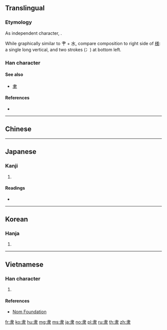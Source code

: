 {{also|隸|康}}
==Translingual==
{{stroke order|type=animate}}
{{Han simplified forms|隸|隷|隶}}

===Etymology===
As independent character, {{Han simp|隸|f=柰|t=&nbsp;}}.

While graphically similar to 肀 + 水, compare composition to right side of [[様]]: a single long vertical, and two strokes (冫) at bottom left.

===Han character===
{{Han char|rn=171|rad=隶|as=00|sn=8|four=|canj=LE}}

====See also====
* {{l|mul|康}} [[聿]]

====References====
* {{Han ref|kx=1363.220|dkj=41923|dj=1867.100|hdz=74323.010|uh=96B6|ud=38582}}

----

==Chinese==
{{zh-see|隸}}

----

==Japanese==

===Kanji===
{{ja-kanji|grade=|rs=隶00}}

# {{defn|lang=ja|sort=隶00}}

====Readings====
* {{ja-readings|kanon=[[い]] (i), [[たい]] (tai)|goon=[[い]] (i), [[だい]] (dai)|kun=[[およぶ]] (oyobu)}}

----

==Korean==

===Hanja===
{{ko-hanja|hangeul=[[이]], [[시]], [[제]], [[대]], [[태]]|eumhun=|rv=i, si, je, dae, tae|mr=i, si, che, tae, t'ae|y=i, si, cey, tay, thay}}

# {{defn|lang=ko|sort=隶00}}

----

==Vietnamese==

===Han character===
{{vi-hantu|[[đãi]], [[lệ]]|rs=隶00}}

# {{defn|lang=vi|sort=隶00}}

====References====
* [http://nomfoundation.org/common/nom_details.php?codepoint=96b6 Nom Foundation]

[[Category:CJKV radicals| ]]

[[fr:隶]]
[[ko:隶]]
[[hu:隶]]
[[mg:隶]]
[[ms:隶]]
[[ja:隶]]
[[no:隶]]
[[pl:隶]]
[[ru:隶]]
[[th:隶]]
[[zh:隶]]